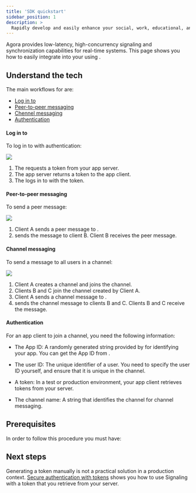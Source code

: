```yaml
---
title: 'SDK quickstart'
sidebar_position: 1
description: >
  Rapidly develop and easily enhance your social, work, educational, and IoT apps.
---
```




Agora <Vg k="SIG" />  provides low-latency, high-concurrency signaling and synchronization capabilities for
real-time systems. This page shows you how to easily integrate <Vg k="SIG" /> into your <Vpl k="CLIENT" /> using <Vg
k="MESS_SDK" />.

## Understand the tech

The main workflows for <Vg k="SIG" /> are:

- [Log in to <Vg k="SIG" />](#log-in-to-)
- [Peer-to-peer messaging](#peer-to-peer-messaging)
- [Chennel messaging](#channel-messaging)
- [Authentication](#authentication)

#### Log in to <Vg k="SIG" />

To log in to <Vg k="SIG" /> with authentication: 

![](/images/signaling/login-to-signaling.png)

1.  The <Vpl k="CLIENT"/> requests a token from your app server.
1.  The app server returns a token to the app client.
1.  The <Vpl k="CLIENT"/> logs in to <Vg k="SIG" /> with the token.


#### Peer-to-peer messaging

To send a peer message:

![](/images/signaling/peer-to-peer-messaging.png)

1.  Client A sends a peer message to <Vg k="SIG" />.
1.  <Vg k="SIG" /> sends the message to client B. Client B receives the peer message.

#### Channel messaging

To send a message to all users in a channel:

![](/images/signaling/channel-messaging.png)

1.  Client A creates a channel and joins the channel.
1.  Clients B and C join the channel created by Client A.
1.  Client A sends a channel message to <Vg k="SIG" />.
1.  <Vg k="SIG" /> sends the channel message to clients B and C. Clients B and C receive the message.

#### Authentication

For an app client to join a channel, you need the following information:

- The App ID: A randomly generated string provided by <Vg k="COMPANY" /> for identifying your app. You can get the App ID from [<Vg k="CONSOLE" />](https://console.agora.io/).

- The user ID: The unique identifier of a user. You need to specify the user ID yourself, and ensure that it is unique in the channel.

- A token: In a test or production environment, your app client retrieves tokens from your server.

- The channel name: A string that identifies the channel for channel messaging.

## Prerequisites

In order to follow this procedure you must have:

<Prerequites />

<GetStartedSDK  product="Signaling" company="Agora" sdk="Signaling SDK" client="app" />

## Next steps

Generating a token manually is not a practical solution in a production context. [Secure authentication with tokens](../develop/authentication-workflow) shows you how to use Signaling with a token that you retrieve from your server.
